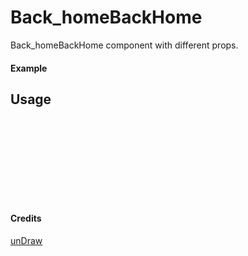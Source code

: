 
<Meta of={Back_homeBackHome} title="unDraw/Back_homeBackHome" />

# Back_homeBackHome

Back_homeBackHome component with different props.

#### Example

<Canvas of={Back_homeBackHome.Primary} />

## Usage

```ts
import { Back_homeBackHome } from "yadl-ui";

const Example = () => {
  return (
      <Back_homeBackHome />
  );
};

export default Example;
```

#### Credits
[unDraw](https://undraw.co/illustrations)
